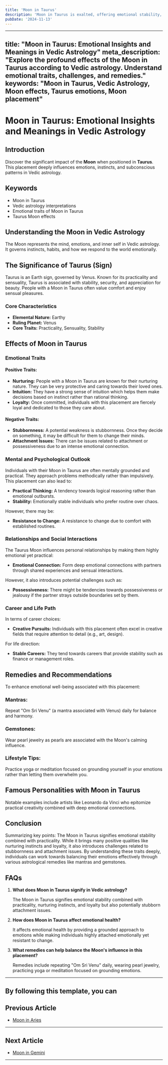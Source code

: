 ```yaml
---
title: 'Moon in Taurus'
description: 'Moon in Taurus is exalted, offering emotional stability, practicality, and a love for comfort. These individuals value security, are patient, and have a strong appreciation for beauty and the arts in Vedic Astrology'
pubDate: '2024-11-13'
---
```


--- 
title: "Moon in Taurus: Emotional Insights and Meanings in Vedic Astrology"
meta_description: "Explore the profound effects of the Moon in Taurus according to Vedic astrology. Understand emotional traits, challenges, and remedies."
keywords: "Moon in Taurus, Vedic Astrology, Moon effects, Taurus emotions, Moon placement"
---

# Moon in Taurus: Emotional Insights and Meanings in Vedic Astrology

## Introduction

Discover the significant impact of the **Moon** when positioned in **Taurus**. This placement deeply influences emotions, instincts, and subconscious patterns in Vedic astrology.

## Keywords

- Moon in Taurus
- Vedic astrology interpretations
- Emotional traits of Moon in Taurus
- Taurus Moon effects

## Understanding the Moon in Vedic Astrology

The Moon represents the mind, emotions, and inner self in Vedic astrology. It governs instincts, habits, and how we respond to the world emotionally.

## The Significance of Taurus (Sign)

Taurus is an Earth sign, governed by Venus. Known for its practicality and sensuality, Taurus is associated with stability, security, and appreciation for beauty. People with a Moon in Taurus often value comfort and enjoy sensual pleasures.

### Core Characteristics

- **Elemental Nature:** Earthy
- **Ruling Planet:** Venus
- **Core Traits:** Practicality, Sensuality, Stability

## Effects of Moon in Taurus

### Emotional Traits

#### Positive Traits:
- **Nurturing:** People with a Moon in Taurus are known for their nurturing nature. They can be very protective and caring towards their loved ones.
- **Intuition:** They have a strong sense of intuition which helps them make decisions based on instinct rather than rational thinking.
- **Loyalty:** Once committed, individuals with this placement are fiercely loyal and dedicated to those they care about.

#### Negative Traits:
- **Stubbornness:** A potential weakness is stubbornness. Once they decide on something, it may be difficult for them to change their minds.
- **Attachment Issues:** There can be issues related to attachment or possessiveness due to an intense emotional connection.

### Mental and Psychological Outlook

Individuals with their Moon in Taurus are often mentally grounded and practical. They approach problems methodically rather than impulsively. This placement can also lead to:

- **Practical Thinking:** A tendency towards logical reasoning rather than emotional outbursts.
- **Stability:** Emotionally stable individuals who prefer routine over chaos.

However, there may be:

- **Resistance to Change:** A resistance to change due to comfort with established routines.

### Relationships and Social Interactions

The Taurus Moon influences personal relationships by making them highly emotional yet practical:

- **Emotional Connection:** Form deep emotional connections with partners through shared experiences and sensual interactions.
  
However, it also introduces potential challenges such as:

- **Possessiveness:** There might be tendencies towards possessiveness or jealousy if the partner strays outside boundaries set by them.

### Career and Life Path

In terms of career choices:

- **Creative Pursuits:** Individuals with this placement often excel in creative fields that require attention to detail (e.g., art, design).
  
For life direction:

- **Stable Careers:** They tend towards careers that provide stability such as finance or management roles.

## Remedies and Recommendations

To enhance emotional well-being associated with this placement:

### Mantras:
Repeat "Om Sri Venu" (a mantra associated with Venus) daily for balance and harmony.

### Gemstones:
Wear pearl jewelry as pearls are associated with the Moon's calming influence.

### Lifestyle Tips:
Practice yoga or meditation focused on grounding yourself in your emotions rather than letting them overwhelm you.

## Famous Personalities with Moon in Taurus

Notable examples include artists like Leonardo da Vinci who epitomize practical creativity combined with deep emotional connections.

## Conclusion

Summarizing key points:
The Moon in Taurus signifies emotional stability combined with practicality. While it brings many positive qualities like nurturing instincts and loyalty, it also introduces challenges related to stubbornness and attachment issues. By understanding these traits deeply, individuals can work towards balancing their emotions effectively through various astrological remedies like mantras and gemstones.

## FAQs

1. **What does Moon in Taurus signify in Vedic astrology?**

   The Moon in Taurus signifies emotional stability combined with practicality, nurturing instincts, and loyalty but also potentially stubborn attachment issues.

2. **How does Moon in Taurus affect emotional health?**

   It affects emotional health by providing a grounded approach to emotions while making individuals highly attached emotionally yet resistant to change.

3. **What remedies can help balance the Moon's influence in this placement?**

   Remedies include repeating "Om Sri Venu" daily, wearing pearl jewelry, practicing yoga or meditation focused on grounding emotions.

---

By following this template, you can
---

## Previous Article
- [Moon in Aries](/blogs-md/0802_Moon_in_Rashi/080201_Moon_in_Aries.mdx)

---

## Next Article
- [Moon in Gemini](/blogs-md/0802_Moon_in_Rashi/080203_Moon_in_Gemini.mdx)

---
